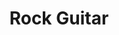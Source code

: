 ---
title: "Rock Guitar"
meta_title: "Rock Guitar craft"
description: "Craft de Rock Guitar"
rank: "a"
draft: false
name: "Rock Guitar"
recipe_img: "https://wiki.pokexgames.com/images/2/2c/Rock_Guitar.png"
level: 93
craft_time: 345600
result: 1
value_npc: 1
ingredients:
  - name: "Leather"
    quantity: 15
    item_img: "https://wiki.pokexgames.com/images/3/3d/Leather.png"
    value_npc: 1
  - name: "Bandit Mask"
    quantity: 2
    item_img: "https://wiki.pokexgames.com/images/9/94/Bandit_Mask.png"
    value_npc: 1
  - name: "Electric Tail"
    quantity: 25
    item_img: "https://wiki.pokexgames.com/images/1/15/Electric_Tail.png"
    value_npc: 1
  - name: "Max Volt Paw"
    quantity: 1
    item_img: "https://wiki.pokexgames.com/images/6/62/Max_Volt_Paw.png"
    value_npc: 1
  - name: "Refined Fashion Point"
    quantity: 20
    item_img: "https://wiki.pokexgames.com/images/6/69/Refined_Fashion_Point.png"
    value_npc: 1
---